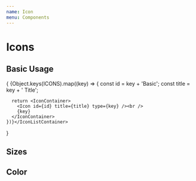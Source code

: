 ```yaml
---
name: Icon
menu: Components
---
```



# Icons

## Basic Usage

<Playground>
  {
    <IconListContainer>{Object.keys(ICONS).map((key) => {
      const id = key + 'Basic';
      const title = key + ' Title';

      return <IconContainer>
        <Icon id={id} title={title} type={key} /><br />
        {key}
      </IconContainer>
    })}</IconListContainer>
  }
</Playground>

## Sizes

<Playground>
  <p>
    <IconContainer>
      <Icon id="smallSize" size={20} title="Small Size" type="angle-down" />
    </IconContainer>
    <IconContainer>
      <Icon id="largeSize" size={50} title="Large Size" type="angle-down" />
    </IconContainer>
  </p>
</Playground>

## Color

<Playground>
  <p>
    <IconContainer>
      <Icon id="noColor" title="No Color" type="angle-down" />
    </IconContainer>
    <IconContainer>
      <Icon id="someColor" color="green" title="Some Color" type="angle-down" />
    </IconContainer>
  </p>
</Playground>
